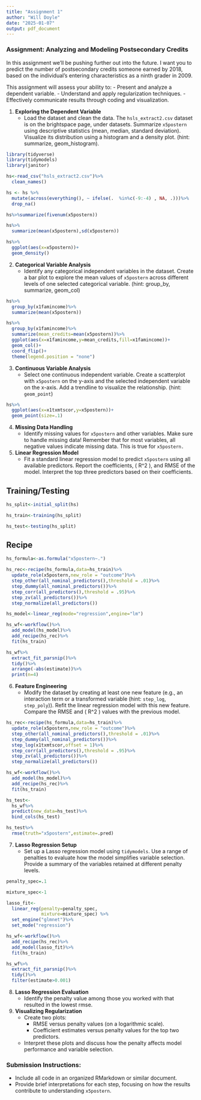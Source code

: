 ```yaml
---
title: "Assignment 1"
author: "Will Doyle"
date: "2025-01-07"
output: pdf_document
---
```


### Assignment: Analyzing and Modeling Postsecondary Credits

In this assignment we'll be pushing further out into the future. I want you to predict the number of postsecondary credits someone earned by 2018, based on the individual's entering characteristics as a ninth grader in 2009. 

This assignment will assess your ability to:
- Present and analyze a dependent variable.
- Understand and apply regularization techniques.
- Effectively communicate results through coding and visualization.



1. **Exploring the Dependent Variable**
   - Load the dataset and clean the data. The `hsls_extract2.csv` dataset is on the brightspace page, under datasets.  Summarize `x5postern` using descriptive statistics (mean, median, standard deviation). Visualize its distribution using a histogram and a density plot. (hint: summarize, geom_histogram). 
   
```r
library(tidyverse)
library(tidymodels)
library(janitor)
```
   
```r
hs<-read_csv("hsls_extract2.csv")%>%
  clean_names()
```
   

```r
hs <- hs %>%
  mutate(across(everything(), ~ ifelse(.  %in%c(-9:-4) , NA, .)))%>%
  drop_na()
```



```r
hs%>%summarize(fivenum(x5postern))

hs%>%
  summarize(mean(x5postern),sd(x5postern))
```

```r
hs%>%
  ggplot(aes(x=x5postern))+
  geom_density()
```



2. **Categorical Variable Analysis**
   - Identify any categorical independent variables in the dataset. Create a bar plot to explore the mean values of `x5postern` across different levels of one selected categorical variable. (hint: group_by, summarize, geom_col)
   
```r
hs%>%
  group_by(x1famincome)%>%
  summarize(mean(x5postern))
```
   
   
```r
hs%>%
  group_by(x1famincome)%>%
  summarize(mean_credits=mean(x5postern))%>%
  ggplot(aes(x=x1famincome,y=mean_credits,fill=x1famincome))+
  geom_col()+
  coord_flip()+
  theme(legend.position = "none")

```
   

3. **Continuous Variable Analysis**
   - Select one continuous independent variable. Create a scatterplot with `x5postern` on the y-axis and the selected independent variable on the x-axis. Add a trendline to visualize the relationship. (hint: `geom_point`)
   
```r
hs%>%
  ggplot(aes(x=x1txmtscor,y=x5postern))+
  geom_point(size=.1)
```
   

4. **Missing Data Handling**
   - Identify missing values for `x5postern` and other variables. Make sure to handle missing data! Remember that for most variables, all negative values indicate missing data. This is true for `x5postern.`


5. **Linear Regression Model**
   - Fit a standard linear regression model to predict `x5postern` using all available predictors. Report the coefficients, \( R^2 \), and RMSE of the model. Interpret the top three predictors based on their coefficients.


## Training/Testing


```r
hs_split<-initial_split(hs)

hs_train<-training(hs_split)

hs_test<-testing(hs_split)
```



## Recipe
```r
hs_formula<-as.formula("x5postern~.")

hs_rec<-recipe(hs_formula,data=hs_train)%>%
  update_role(x5postern,new_role = "outcome")%>%
  step_other(all_nominal_predictors(),threshold = .01)%>%
  step_dummy(all_nominal_predictors())%>%
  step_corr(all_predictors(),threshold = .95)%>%
  step_zv(all_predictors())%>%
  step_normalize(all_predictors())
```

```r
hs_model<-linear_reg(mode="regression",engine="lm")
```

```r
hs_wf<-workflow()%>%
  add_model(hs_model)%>%
  add_recipe(hs_rec)%>%
  fit(hs_train)
```

```r

hs_wf%>%
  extract_fit_parsnip()%>%
  tidy()%>%
  arrange(-abs(estimate))%>%
  print(n=4)
```


6. **Feature Engineering**
   - Modify the dataset by creating at least one new feature (e.g., an interaction term or a transformed variable (hint: `step_log`, `step_poly`)). Refit the linear regression model with this new feature. Compare the RMSE and \( R^2 \) values with the previous model.
   
```r

hs_rec<-recipe(hs_formula,data=hs_train)%>%
  update_role(x5postern,new_role = "outcome")%>%
  step_other(all_nominal_predictors(),threshold = .01)%>%
  step_dummy(all_nominal_predictors())%>%
  step_log(x1txmtscor,offset = 1)%>%
  step_corr(all_predictors(),threshold = .95)%>%
  step_zv(all_predictors())%>%
  step_normalize(all_predictors())
```
   

```r
hs_wf<-workflow()%>%
  add_model(hs_model)%>%
  add_recipe(hs_rec)%>%
  fit(hs_train)
```

```r
hs_test<-
  hs_wf%>%
  predict(new_data=hs_test)%>%
  bind_cols(hs_test)
```


```r
hs_test%>%
  rmse(truth="x5postern",estimate=.pred)
```

7. **Lasso Regression Setup**
   - Set up a Lasso regression model using `tidymodels`. Use a range of penalties to evaluate how the model simplifies variable selection. Provide a summary of the variables retained at different penalty levels.


```r
penalty_spec=.1

mixture_spec<-1

lasso_fit<- 
  linear_reg(penalty=penalty_spec,
             mixture=mixture_spec) %>% 
  set_engine("glmnet")%>%
  set_mode("regression")
```

```r
hs_wf<-workflow()%>%
  add_recipe(hs_rec)%>%
  add_model(lasso_fit)%>%
  fit(hs_train)

hs_wf%>%
  extract_fit_parsnip()%>%
  tidy()%>%
  filter(estimate>0.001)

```








8. **Lasso Regression Evaluation**
   - Identify the penalty value among those you worked with that resulted in the lowest rmse. 
   

   

9. **Visualizing Regularization**
    - Create two plots:
      - RMSE versus penalty values (on a logarithmic scale).
      - Coefficient estimates versus penalty values for the top two predictors. 
    - Interpret these plots and discuss how the penalty affects model performance and variable selection.



### Submission Instructions:
- Include all code in an organized RMarkdown or similar document.
- Provide brief interpretations for each step, focusing on how the results contribute to understanding `x5postern`.


